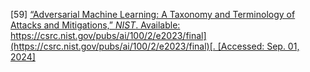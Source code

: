 \[59\]	[“Adversarial Machine Learning: A Taxonomy and Terminology of Attacks and Mitigations,” *NIST*. Available:](http://paperpile.com/b/Lj1YHA/X6DN) [https://csrc.nist.gov/pubs/ai/100/2/e2023/final](https://csrc.nist.gov/pubs/ai/100/2/e2023/final)[. \[Accessed: Sep. 01, 2024\]](http://paperpile.com/b/Lj1YHA/X6DN)